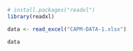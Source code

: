 ```r
# install.packages("readxl")
library(readxl)

data <- read_excel("CAPM-DATA-1.xlsx")

data
```

```r

```